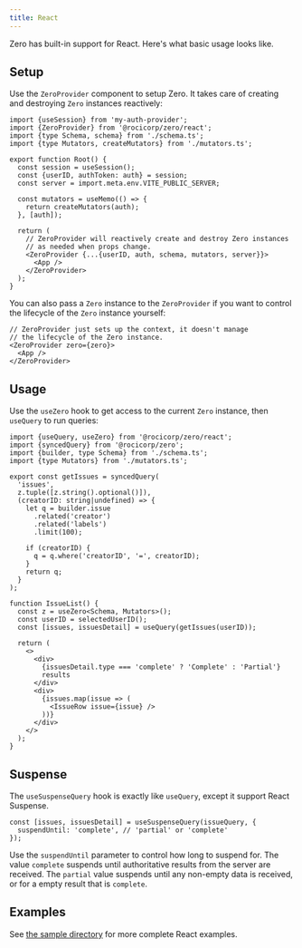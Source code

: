 ```yaml
---
title: React
---
```


Zero has built-in support for React. Here's what basic usage looks like.

## Setup

Use the `ZeroProvider` component to setup Zero. It takes care of creating and destroying `Zero` instances reactively:

```tsx
import {useSession} from 'my-auth-provider';
import {ZeroProvider} from '@rocicorp/zero/react';
import {type Schema, schema} from './schema.ts';
import {type Mutators, createMutators} from './mutators.ts';

export function Root() {
  const session = useSession();
  const {userID, authToken: auth} = session;
  const server = import.meta.env.VITE_PUBLIC_SERVER;

  const mutators = useMemo(() => {
    return createMutators(auth);
  }, [auth]);

  return (
    // ZeroProvider will reactively create and destroy Zero instances
    // as needed when props change.
    <ZeroProvider {...{userID, auth, schema, mutators, server}}>
      <App />
    </ZeroProvider>
  );
}
```

You can also pass a `Zero` instance to the `ZeroProvider` if you want to control the lifecycle of the `Zero` instance yourself:

```tsx
// ZeroProvider just sets up the context, it doesn't manage
// the lifecycle of the Zero instance.
<ZeroProvider zero={zero}>
  <App />
</ZeroProvider>
```

## Usage

Use the `useZero` hook to get access to the current `Zero` instance, then `useQuery` to run queries:

```tsx
import {useQuery, useZero} from '@rocicorp/zero/react';
import {syncedQuery} from '@rocicorp/zero';
import {builder, type Schema} from './schema.ts';
import {type Mutators} from './mutators.ts';

export const getIssues = syncedQuery(
  'issues',
  z.tuple([z.string().optional()]),
  (creatorID: string|undefined) => {
    let q = builder.issue
      .related('creator')
      .related('labels')
      .limit(100);

    if (creatorID) {
      q = q.where('creatorID', '=', creatorID);
    }
    return q;
  }
);

function IssueList() {
  const z = useZero<Schema, Mutators>();
  const userID = selectedUserID();
  const [issues, issuesDetail] = useQuery(getIssues(userID));

  return (
    <>
      <div>
        {issuesDetail.type === 'complete' ? 'Complete' : 'Partial'}
        results
      </div>
      <div>
        {issues.map(issue => (
          <IssueRow issue={issue} />
        ))}
      </div>
    </>
  );
}
```

## Suspense

The `useSuspenseQuery` hook is exactly like `useQuery`, except it support React Suspense.

```tsx
const [issues, issuesDetail] = useSuspenseQuery(issueQuery, {
  suspendUntil: 'complete', // 'partial' or 'complete'
});
```

Use the `suspendUntil` parameter to control how long to suspend for. The value `complete` suspends until authoritative results from the server are received. The `partial` value suspends until any non-empty data is received, or for a empty result that is `complete`.

## Examples

See [the sample directory](samples/) for more complete React examples.
